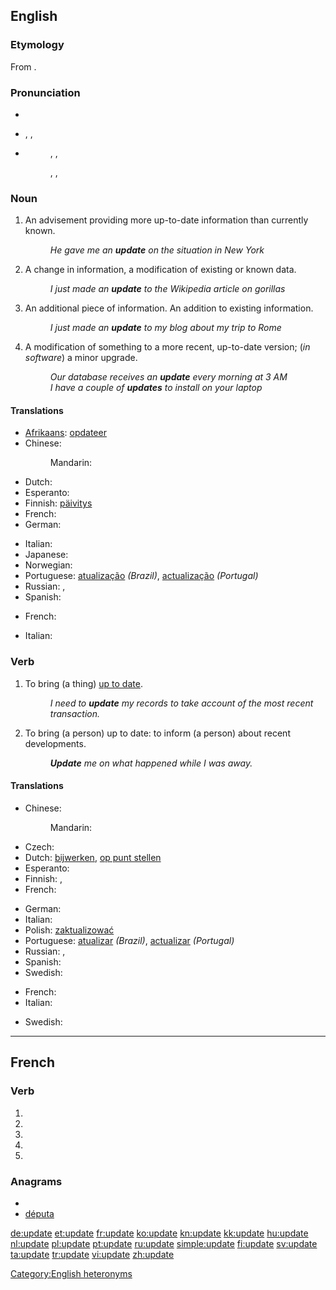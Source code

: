 {{wikipedia|dab=update}}
{{also|updaté}}
==English==

===Etymology===
From {{prefix|up|date}}.

===Pronunciation===
* {{audio|En-us-update.ogg|Audio (US)}}
* {{a|US}} {{enPR|ŭp'dāt}}, {{IPA|/ˈʌpdeɪt/}}, {{SAMPA|/"VpdeIt/}}
* {{a|UK}}
*: {{sense|noun}} {{enPR|ŭp'dāt}}, {{IPA|/ˈʌpdeɪt/}}, {{SAMPA|/"VpdeIt/}}
*: {{sense|verb}} {{enPR|ŭpdāt'}}, {{IPA|/ʌpˈdeɪt/}}, {{SAMPA|/Vp"deIt/}}

===Noun===
{{en-noun}}

# An advisement providing more up-to-date information than currently known.
#: ''He gave me an '''update''' on the situation in New York''
# A change in information, a modification of existing or known data.
#: ''I just made an '''update''' to the Wikipedia article on gorillas''
# An additional piece of information.  An addition to existing information.
#: ''I just made an '''update''' to my blog about my trip to Rome''
# A modification of something to a more recent, up-to-date version; (''in software'') a minor upgrade.
#: ''Our database receives an '''update''' every morning at 3 AM''
#: ''I have a couple of '''updates''' to install on your laptop''

====Translations====
{{trans-top|action of making something up to date}}
* [[Afrikaans]]: [[opdateer]]
* Chinese:
*: Mandarin: {{t-|cmn|更新|tr=gēngxīn|sc=Hani}}
* Dutch: {{t+|nl|bijwerking|f}}
* Esperanto: {{t-|eo|ĝisdatigo|xs=Esperanto}}
* Finnish: [[päivitys]]
* French: {{t+|fr|mise à jour|f}}
* German: {{t-|de|Aktualisierung|f}}
{{trans-mid}}
* Italian: {{t+|it|aggiornamento|m}}
* Japanese: {{t-|ja|更新|tr=こうしん, kōshin}}
* Norwegian: {{t|no|ajourføring}}
* Portuguese: [[atualização]] {{f}} ''(Brazil)'', [[actualização]] {{f}} ''(Portugal)''
* Russian: {{t|ru|обновление|n|tr=obnovlénije}}, {{t|ru|актуализация|f|tr=aktualizácija}}
* Spanish: {{t+|es|actualización|f}}
{{trans-bottom}}

{{trans-top|action of advising someone so that they are up to date}}
* French: {{t+|fr|mise à jour|f}}
{{trans-mid}}
* Italian: {{t+|it|aggiornamento|m}}
{{trans-bottom}}

===Verb===
{{en-verb|updat|ing}}

# {{transitive}} To bring (a thing) [[up to date]].
#: ''I need to '''update''' my records to take account of the most recent transaction.''
# {{transitive}} To bring (a person) up to date: to inform (a person) about recent developments.
#: '''''Update''' me on what happened while I was away.''

====Translations====
{{trans-top|to make something up to date}}
* Chinese:
*: Mandarin: {{t-|cmn|更新|tr=gēngxīn|sc=Hani}}
* Czech: {{t-|cs|aktualizovat}}
* Dutch: [[bijwerken]], [[op punt stellen]]
* Esperanto: {{t|eo|ĝisdatigi |xs=Esperanto}}
* Finnish: {{t+|fi|päivittää}}, {{t-|fi|ajantasaistaa}}
* French: {{t+|fr|mettre à jour}}
{{trans-mid}}
* German: {{t+|de|aktualisieren}}
* Italian: {{t+|it|aggiornare}}
* Polish: [[zaktualizować]]
* Portuguese: [[atualizar]] ''(Brazil)'', [[actualizar]] ''(Portugal)''
* Russian: {{t|ru|обновлять|tr=obnovlját'}} {{impf}}, {{t|ru|обновить|tr=obnovít'}} {{pf.}}
* Spanish: {{t+|es|actualizar}}
* Swedish: {{t+|sv|uppdatera}}
{{trans-bottom}}

{{trans-top|to advise a person so that they are up to date}}
* French: {{t+|fr|mettre à jour}}
* Italian: {{t+|it|aggiornare}}
{{trans-mid}}
* Swedish: {{t+|sv|uppdatera}}
{{trans-bottom}}

[[Category:English heteronyms]]

----

==French==

===Verb===
{{fr-verb-form}}

# {{conjugation of|updater||1|s|pres|ind|lang=fr}}
# {{conjugation of|updater||3|s|pres|ind|lang=fr}}
# {{conjugation of|updater||1|s|pres|sub|lang=fr}}
# {{conjugation of|updater||1|s|pres|sub|lang=fr}}
# {{conjugation of|updater||2|s|imp|lang=fr}}

===Anagrams===
* {{alphagram|adeptu}}
* [[députa#French|députa]]

[[de:update]]
[[et:update]]
[[fr:update]]
[[ko:update]]
[[kn:update]]
[[kk:update]]
[[hu:update]]
[[nl:update]]
[[pl:update]]
[[pt:update]]
[[ru:update]]
[[simple:update]]
[[fi:update]]
[[sv:update]]
[[ta:update]]
[[tr:update]]
[[vi:update]]
[[zh:update]]